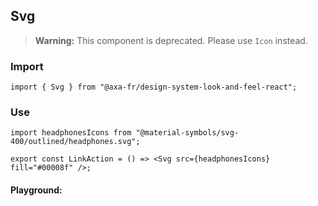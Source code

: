 
<Meta of={ActionStories} />

## Svg

> **Warning:** This component is deprecated. Please use `Icon` instead.

### Import

```tsx
import { Svg } from "@axa-fr/design-system-look-and-feel-react";
```

### Use

<Canvas of={ActionStories.Headphones} />

```tsx
import headphonesIcons from "@material-symbols/svg-400/outlined/headphones.svg";

export const LinkAction = () => <Svg src={headphonesIcons} fill="#00008f" />;
```

#### Playground:

<Canvas of={ActionStories.Default} />

<Controls of={ActionStories.Default} />

